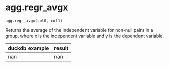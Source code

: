 # agg.regr_avgx { #duckops.agg.regr_avgx }

`agg.regr_avgx(col0, col1)`

Returns the average of the independent variable for non-null pairs in a group, where x is the independent variable and y is the dependent variable.

| duckdb example | result |
| -------------- | ------ |
| nan | nan |
